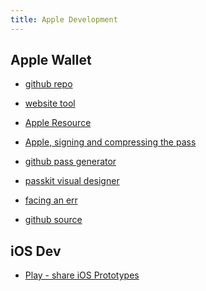 ```yaml
---
title: Apple Development
---
```


## Apple Wallet

- [github repo](https://github.com/alexandercerutti/passkit-generator?tab=readme-ov-file)
- [website tool](https://pkvd.app/)

- [Apple Resource](https://support.apple.com/guide/keychain-access/add-certificates-to-a-keychain-kyca2431/mac)
- [Apple, signing and compressing the pass](https://developer.apple.com/library/archive/documentation/UserExperience/Conceptual/PassKit_PG/YourFirst.html#//apple_ref/doc/uid/TP40012195-CH2-SW1)

- [github pass generator](https://github.com/alexandercerutti/passkit-generator?tab=readme-ov-file)
- [passkit visual designer](https://pkvd.app/)

- [facing an err](https://support.circleci.com/hc/en-us/articles/4402066403227-Xcode-12-5-Unable-to-build-chain-to-self-signed-root-for-signer)

- [github source](https://github.com/drallgood/jpasskit/blob/master/jpasskit/tutorial/mini-tutorial.txt)

## iOS Dev

- [Play - share iOS Prototypes](https://x.com/createwithplay/status/1754906627331830110?s=20)